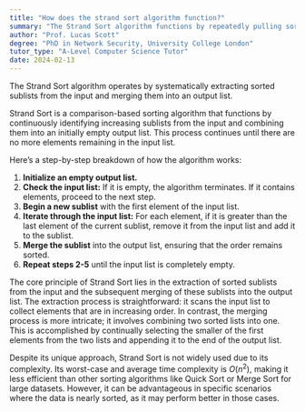 ```yaml
---
title: "How does the strand sort algorithm function?"
summary: "The Strand Sort algorithm functions by repeatedly pulling sorted sublists from the input and merging them with the output."
author: "Prof. Lucas Scott"
degree: "PhD in Network Security, University College London"
tutor_type: "A-Level Computer Science Tutor"
date: 2024-02-13
---
```


The Strand Sort algorithm operates by systematically extracting sorted sublists from the input and merging them into an output list.

Strand Sort is a comparison-based sorting algorithm that functions by continuously identifying increasing sublists from the input and combining them into an initially empty output list. This process continues until there are no more elements remaining in the input list.

Here’s a step-by-step breakdown of how the algorithm works:

1. **Initialize an empty output list.**
2. **Check the input list:** If it is empty, the algorithm terminates. If it contains elements, proceed to the next step.
3. **Begin a new sublist** with the first element of the input list.
4. **Iterate through the input list:** For each element, if it is greater than the last element of the current sublist, remove it from the input list and add it to the sublist.
5. **Merge the sublist** into the output list, ensuring that the order remains sorted.
6. **Repeat steps 2-5** until the input list is completely empty.

The core principle of Strand Sort lies in the extraction of sorted sublists from the input and the subsequent merging of these sublists into the output list. The extraction process is straightforward: it scans the input list to collect elements that are in increasing order. In contrast, the merging process is more intricate; it involves combining two sorted lists into one. This is accomplished by continually selecting the smaller of the first elements from the two lists and appending it to the end of the output list.

Despite its unique approach, Strand Sort is not widely used due to its complexity. Its worst-case and average time complexity is $O(n^2)$, making it less efficient than other sorting algorithms like Quick Sort or Merge Sort for large datasets. However, it can be advantageous in specific scenarios where the data is nearly sorted, as it may perform better in those cases.
    